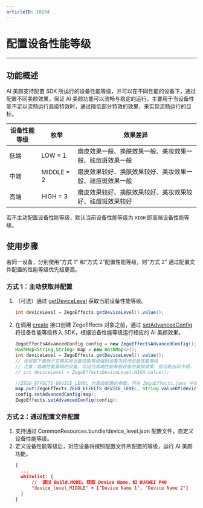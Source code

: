 ```yaml
---
articleID: 10184
---
```

# 配置设备性能等级

- - -

## 功能概述

AI 美颜支持配置 SDK 所运行的设备性能等级，并可以在不同性能的设备下，通过配置不同美颜效果，保证 AI 美颜功能可以流畅与稳定的运行。主要用于当设备性能不足以流畅运行高级特效时，通过降低部分特效的效果，来实现流畅运行的目标。

| 设备性能等级 | 枚举 | 效果差异 |
| --- | --- | --- |
| 低端 | LOW = 1 | 磨皮效果一般、换肤效果一般、美妆效果一般、祛痘斑效果一般 |  
| 中端 | MIDDLE = 2 | 磨皮效果较好、换肤效果较好、美妆效果一般、祛痘斑效果一般 |  
| 高端 | HIGH = 3 | 磨皮效果较好、换肤效果较好、美妆效果较好、祛痘斑效果较好 |  

<Note title="Note">

若不主动配置设备性能等级，默认当前设备性能等级为 `HIGH` 即高端设备性能等级。
</Note>


## 使用步骤

<Warning title="Warning">

若同一设备，分别使用“方式 1” 和“方式 2”配置性能等级，则“方式 2” 通过配置文件配置的性能等级优先级更高。
</Warning>

### 方式 1：主动获取并配置

1. （可选）通过 [getDeviceLevel](@getDeviceLevel) 获取当前设备性能等级。
    ```java
    int deviceLevel = ZegoEffects.getDeviceLevel().value();
    ```


2. 在调用 [create](@create) 接口创建 ZegoEffects 对象之前，通过 [setAdvancedConfig](@setAdvancedConfig) 将设备性能等级传入 SDK，根据设备性能等级运行相应的 AI 美颜效果。

    ```java
    ZegoEffectsAdvancedConfig config = new ZegoEffectsAdvancedConfig();
    HashMap<String,String> map = new HashMap<>();
    int deviceLevel = ZegoEffects.getDeviceLevel().value();
    // 也可按下面例子忽略实际设备性能等级强制设置为其他设备性能等级
    // 注意：低端性能等级的设备，可运行高端性能等级设备的美颜效果，但可能出现卡顿。
    // int deviceLevel = ZegoEffectsDeviceLevel.HIGH.value(); 

    //ZEGO_EFFECTS_DEVICE_LEVEL 为高级配置的参数，可在 ZegoEffects.java 中查看
    map.put(ZegoEffects.ZEGO_EFFECTS_DEVICE_LEVEL, String.valueOf(deviceLevel)); 
    config.setAdvancedConfig(map);
    ZegoEffects.setAdvancedConfig(config);
    ```

### 方式 2：通过配置文件配置

1. 支持通过 CommonResources.bundle/device_level.json 配置文件，自定义设备性能等级。
2. 定义设备性能等级后，对应设备将按照配置文件所配置的等级，运行 AI 美颜功能。
    ```json
    {
      ...
      whitelist: {
          //  通过 Build.MODEL 获取 Device Name，如 HUAWEI P40
          "device_level_MIDDLE" = ["Device Name 1", "Device Name 2"]
      }
    }
   ```
